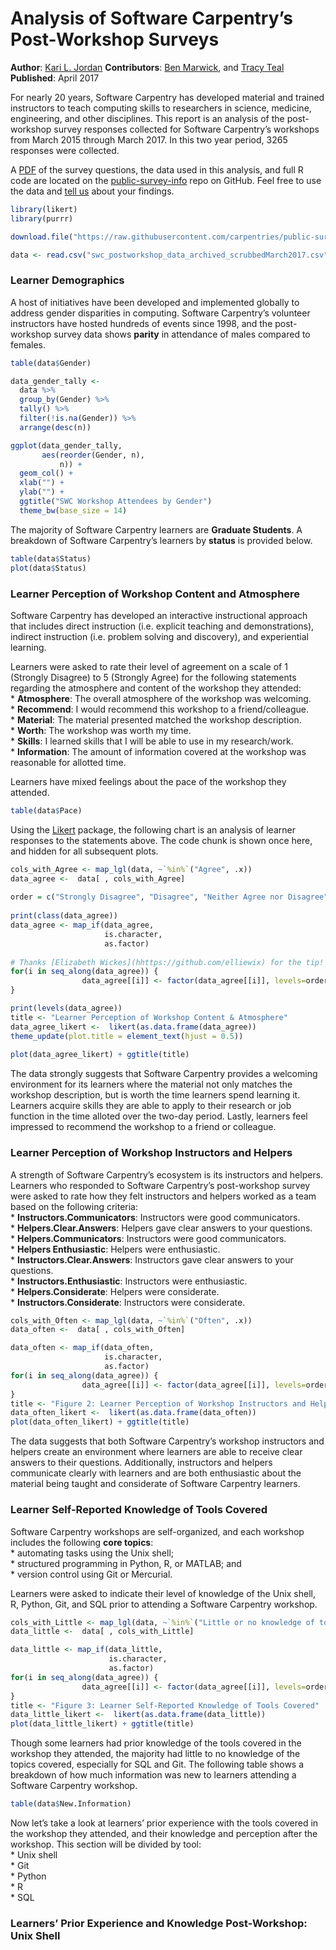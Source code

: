 # Analysis of Software Carpentry's Post-Workshop Surveys
__Author__: [Kari L. Jordan](https://github.com/kariljordan)
__Contributors__: [Ben Marwick](https://github.com/benmarwick), and [Tracy Teal](https://github.com/tkteal)
__Published__: April 2017

For nearly 20 years, Software Carpentry has developed material and trained instructors to teach computing skills to researchers in science, medicine, engineering, and other disciplines. This report is an analysis of the post-workshop survey responses collected for Software Carpentry's workshops from March 2015 through March 2017. In this two year period, 3265 responses were collected.

A [PDF](https://github.com/carpentries/public-survey-info/blob/master/documents/surveys/2017-03-15-SwC-postworkshop-survey.pdf) of the survey questions, the data used in this analysis, and full R code are located on the [public-survey-info](https://github.com/carpentries/public-survey-info) repo on GitHub. Feel free to use the data and [tell us](mailto: kariljordan@carpentries.org) about your findings.

```r
library(likert)
library(purrr)
```
```r
download.file("https://raw.githubusercontent.com/carpentries/public-survey-info/master/data/public_data/swc_postworkshop_data_archived_scrubbedMarch2017.csv", "swc_postworkshop_data_archived_scrubbedMarch2017.csv")

data <- read.csv("swc_postworkshop_data_archived_scrubbedMarch2017.csv", na.strings = "")
```
### Learner Demographics
A host of initiatives have been developed and implemented globally to address gender disparities in computing. Software Carpentry's volunteer instructors have hosted hundreds of events since 1998, and the post-workshop survey data shows __parity__ in attendance of males compared to females.
```r
table(data$Gender)
```
```r
data_gender_tally <- 
  data %>% 
  group_by(Gender) %>% 
  tally() %>% 
  filter(!is.na(Gender)) %>% 
  arrange(desc(n))

ggplot(data_gender_tally, 
       aes(reorder(Gender, n),
           n)) +
  geom_col() +
  xlab("") +
  ylab("") +
  ggtitle("SWC Workshop Attendees by Gender")
  theme_bw(base_size = 14)
```
The majority of Software Carpentry learners are __Graduate Students__. A breakdown of Software Carpentry's learners by __status__ is provided below.
```r
table(data$Status)
plot(data$Status)
```
### Learner Perception of Workshop Content and Atmosphere
Software Carpentry has developed an interactive instructional approach that includes direct instruction (i.e. explicit teaching and demonstrations), indirect instruction (i.e. problem solving and discovery), and experiential learning.

Learners were asked to rate their level of agreement on a scale of 1 (Strongly Disagree) to 5 (Strongly Agree) for the following statements regarding the atmosphere and content of the workshop they attended:  
* __Atmosphere__: The overall atmosphere of the workshop was welcoming.     
* __Recommend__: I would recommend this workshop to a friend/colleague.     
* __Material__: The material presented matched the workshop description.     
* __Worth__: The workshop was worth my time.     
* __Skills__: I learned skills that I will be able to use in my research/work.     
* __Information__: The amount of information covered at the workshop was reasonable for allotted time.   

Learners have mixed feelings about the pace of the workshop they attended.
```r
table(data$Pace)
```

Using the [Likert](http://jason.bryer.org/likert/) package, the following chart is an analysis of learner responses to the statements above. The code chunk is shown once here, and hidden for all subsequent plots.
```r
cols_with_Agree <- map_lgl(data, ~`%in%`("Agree", .x))
data_agree <-  data[ , cols_with_Agree]
 
order = c("Strongly Disagree", "Disagree", "Neither Agree nor Disagree", "Agree", "Strongly Agree")
 
print(class(data_agree))
data_agree <- map_if(data_agree,
                     is.character,
                     as.factor)
 
# Thanks [Elizabeth Wickes](hhttps://github.com/elliewix) for the tip!
for(i in seq_along(data_agree)) {
                data_agree[[i]] <- factor(data_agree[[i]], levels=order)
}

print(levels(data_agree))
title <- "Learner Perception of Workshop Content & Atmosphere"
data_agree_likert <-  likert(as.data.frame(data_agree))
theme_update(plot.title = element_text(hjust = 0.5))
 
plot(data_agree_likert) + ggtitle(title)

```

The data strongly suggests that Software Carpentry provides a welcoming environment for its learners where the material not only matches the workshop description, but is worth the time learners spend learning it. Learners acquire skills they are able to apply to their research or job function in the time alloted over the two-day period. Lastly, learners feel impressed to recommend the workshop to a friend or colleague.

### Learner Perception of Workshop Instructors and Helpers
A strength of Software Carpentry's ecosystem is its instructors and helpers. Learners who responded to Software Carpentry's post-workshop survey were asked to rate how they felt instructors and helpers worked as a team based on the following criteria:  
* __Instructors.Communicators__: Instructors were good communicators.    
* __Helpers.Clear.Answers__: Helpers gave clear answers to your questions.    
* __Helpers.Communicators__: Instructors were good communicators.    
* __Helpers Enthusiastic__: Helpers were enthusiastic.    
* __Instructors.Clear.Answers__: Instructors gave clear answers to your questions.    
* __Instructors.Enthusiastic__: Instructors were enthusiastic.    
* __Helpers.Considerate__: Helpers were considerate.  
* __Instructors.Considerate__: Instructors were considerate.
  
```r
cols_with_Often <- map_lgl(data, ~`%in%`("Often", .x))
data_often <-  data[ , cols_with_Often]

data_often <- map_if(data_often, 
                     is.character, 
                     as.factor)
for(i in seq_along(data_agree)) {
                data_agree[[i]] <- factor(data_agree[[i]], levels=order)
}
title <- "Figure 2: Learner Perception of Workshop Instructors and Helpers"
data_often_likert <-  likert(as.data.frame(data_often))
plot(data_often_likert) + ggtitle(title)
```

The data suggests that both Software Carpentry's workshop instructors and helpers create an environment where learners are able to receive clear answers to their questions. Additionally, instructors and helpers communicate clearly with learners and are both enthusiastic about the material being taught and considerate of Software Carpentry learners.

### Learner Self-Reported Knowledge of Tools Covered
Software Carpentry workshops are self-organized, and each workshop includes the following __core topics__:  
* automating tasks using the Unix shell;  
* structured programming in Python, R, or MATLAB; and  
* version control using Git or Mercurial.  

Learners were asked to indicate their level of knowledge of the Unix shell, R, Python, Git, and SQL prior to attending a Software Carpentry workshop.

```r
cols_with_Little <- map_lgl(data, ~`%in%`("Little or no knowledge of topic", .x))
data_little <-  data[ , cols_with_Little]

data_little <- map_if(data_little, 
                      is.character, 
                      as.factor)
for(i in seq_along(data_agree)) {
                data_agree[[i]] <- factor(data_agree[[i]], levels=order)
}
title <- "Figure 3: Learner Self-Reported Knowledge of Tools Covered"
data_little_likert <-  likert(as.data.frame(data_little))
plot(data_little_likert) + ggtitle(title)
```
Though some learners had prior knowledge of the tools covered in the workshop they attended, the majority had little to no knowledge of the topics covered, especially for SQL and Git. The following table shows a breakdown of how much information was new to learners attending a Software Carpentry workshop.

```r
table(data$New.Information)
```

Now let's take a look at learners' prior experience with the tools covered in the workshop they attended, and their knowledge and perception after the workshop. This section will be divided by tool:  
* Unix shell  
* Git  
* Python  
* R  
* SQL  

### Learners' Prior Experience and Knowledge Post-Workshop: Unix Shell 
